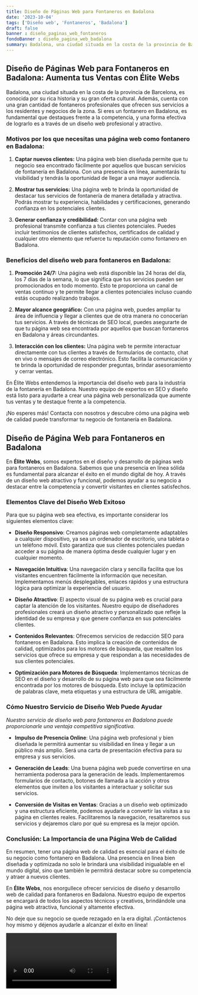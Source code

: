 ```yaml
---
title: Diseño de Páginas Web para Fontaneros en Badalona
date: '2023-10-04'
tags: ['Diseño web', 'Fontaneros', 'Badalona']
draft: false
banner : diseño_paginas_web_fontaneros
fondoBanner : diseño_pagina_web_badalona
summary: Badalona, una ciudad situada en la costa de la provincia de Barcelona, es conocida por su rica historia y su gran oferta cultural. Además, cuenta con una gran cantidad de fontaneros profesionales que ofrecen sus servicios a los residentes y negocios de la zona. Si eres un fontanero en Badalona, es fundamental que destaques frente a la competencia, y una forma efectiva de lograrlo es a través de un diseño web profesional y atractivo.
---
```


## Diseño de Páginas Web para Fontaneros en Badalona: Aumenta tus Ventas con Élite Webs

Badalona, una ciudad situada en la costa de la provincia de Barcelona, es conocida por su rica historia y su gran oferta cultural. Además, cuenta con una gran cantidad de fontaneros profesionales que ofrecen sus servicios a los residentes y negocios de la zona. Si eres un fontanero en Badalona, es fundamental que destaques frente a la competencia, y una forma efectiva de lograrlo es a través de un diseño web profesional y atractivo.

### Motivos por los que necesitas una página web como fontanero en Badalona:

1. **Captar nuevos clientes:** Una página web bien diseñada permite que tu negocio sea encontrado fácilmente por aquellos que buscan servicios de fontanería en Badalona. Con una presencia en línea, aumentarás tu visibilidad y tendrás la oportunidad de llegar a una mayor audiencia.

2. **Mostrar tus servicios:** Una página web te brinda la oportunidad de destacar tus servicios de fontanería de manera detallada y atractiva. Podrás mostrar tu experiencia, habilidades y certificaciones, generando confianza en los potenciales clientes.

3. **Generar confianza y credibilidad:** Contar con una página web profesional transmite confianza a tus clientes potenciales. Puedes incluir testimonios de clientes satisfechos, certificados de calidad y cualquier otro elemento que refuerce tu reputación como fontanero en Badalona.

### Beneficios del diseño web para fontaneros en Badalona:

1. **Promoción 24/7:** Una página web está disponible las 24 horas del día, los 7 días de la semana, lo que significa que tus servicios pueden ser promocionados en todo momento. Esto te proporciona un canal de ventas continuo y te permite llegar a clientes potenciales incluso cuando estás ocupado realizando trabajos.

2. **Mayor alcance geográfico:** Con una página web, puedes ampliar tu área de influencia y llegar a clientes que de otra manera no conocerían tus servicios. A través de técnicas de SEO local, puedes asegurarte de que tu página web sea encontrada por aquellos que buscan fontaneros en Badalona y áreas circundantes.

3. **Interacción con los clientes:** Una página web te permite interactuar directamente con tus clientes a través de formularios de contacto, chat en vivo o mensajes de correo electrónico. Esto facilita la comunicación y te brinda la oportunidad de responder preguntas, brindar asesoramiento y cerrar ventas.

En Élite Webs entendemos la importancia del diseño web para la industria de la fontanería en Badalona. Nuestro equipo de expertos en SEO y diseño está listo para ayudarte a crear una página web personalizada que aumente tus ventas y te destaque frente a la competencia.

¡No esperes más! Contacta con nosotros y descubre cómo una página web de calidad puede transformar tu negocio de fontanería en Badalona.

<GifSeo />

<Cta />

## Diseño de Página Web para Fontaneros en Badalona

En **Élite Webs**, somos expertos en el diseño y desarrollo de páginas web para fontaneros en Badalona. Sabemos que una presencia en línea sólida es fundamental para alcanzar el éxito en el mundo digital de hoy. A través de un diseño web atractivo y funcional, podemos ayudar a su negocio a destacar entre la competencia y convertir visitantes en clientes satisfechos.

### Elementos Clave del Diseño Web Exitoso

Para que su página web sea efectiva, es importante considerar los siguientes elementos clave:

- **Diseño Responsivo**: Creamos páginas web completamente adaptables a cualquier dispositivo, ya sea un ordenador de escritorio, una tableta o un teléfono móvil. Esto garantiza que sus clientes potenciales puedan acceder a su página de manera óptima desde cualquier lugar y en cualquier momento.

- **Navegación Intuitiva**: Una navegación clara y sencilla facilita que los visitantes encuentren fácilmente la información que necesitan. Implementamos menús desplegables, enlaces rápidos y una estructura lógica para optimizar la experiencia del usuario.

- **Diseño Atractivo**: El aspecto visual de su página web es crucial para captar la atención de los visitantes. Nuestro equipo de diseñadores profesionales creará un diseño atractivo y personalizado que refleje la identidad de su empresa y que genere confianza en sus potenciales clientes.

- **Contenidos Relevantes**: Ofrecemos servicios de redacción SEO para fontaneros en Badalona. Esto implica la creación de contenidos de calidad, optimizados para los motores de búsqueda, que resalten los servicios que ofrece su empresa y que respondan a las necesidades de sus clientes potenciales.

- **Optimización para Motores de Búsqueda**: Implementamos técnicas de SEO en el diseño y desarrollo de su página web para que sea fácilmente encontrada por los motores de búsqueda. Esto incluye la optimización de palabras clave, meta etiquetas y una estructura de URL amigable.

### Cómo Nuestro Servicio de Diseño Web Puede Ayudar

*Nuestro servicio de diseño web para fontaneros en Badalona puede proporcionarle una ventaja competitiva significativa.*

- **Impulso de Presencia Online**: Una página web profesional y bien diseñada le permitirá aumentar su visibilidad en línea y llegar a un público más amplio. Será una carta de presentación efectiva para su empresa y sus servicios.

- **Generación de Leads**: Una buena página web puede convertirse en una herramienta poderosa para la generación de leads. Implementaremos formularios de contacto, botones de llamada a la acción y otros elementos que inviten a los visitantes a interactuar y solicitar sus servicios.

- **Conversión de Visitas en Ventas**: Gracias a un diseño web optimizado y una estructura eficiente, podemos ayudarle a convertir las visitas a su página en clientes reales. Facilitaremos la navegación, resaltaremos sus servicios y dejaremos claro por qué su empresa es la mejor opción.

### Conclusión: La Importancia de una Página Web de Calidad

En resumen, tener una página web de calidad es esencial para el éxito de su negocio como fontanero en Badalona. Una presencia en línea bien diseñada y optimizada no solo le brindará una visibilidad inigualable en el mundo digital, sino que también le permitirá destacar sobre su competencia y atraer a nuevos clientes.

En **Élite Webs**, nos enorgullece ofrecer servicios de diseño y desarrollo web de calidad para fontaneros en Badalona. Nuestro equipo de expertos se encargará de todos los aspectos técnicos y creativos, brindándole una página web atractiva, funcional y altamente efectiva.

No deje que su negocio se quede rezagado en la era digital. ¡Contáctenos hoy mismo y déjenos ayudarle a alcanzar el éxito en línea!

<Video />

<CtaBot job='Fontaneros' city='Badalona'/>

<Gmaps query='Badalona+españa+maps' />
